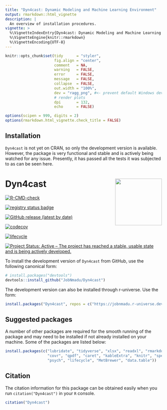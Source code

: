 ```yaml
---
title: "Dyn4cast: Dynamic Modeling and Machine Learning Environment"
output: rmarkdown::html_vignette
description: |
  An overview of installation procedures.
vignette: >
  %\VignetteIndexEntry{Dyn4cast: Dynamic Modeling and Machine Learning Environment}
  %\VignetteEngine{knitr::rmarkdown}
  %\VignetteEncoding{UTF-8}
---
```


```r
knitr::opts_chunk$set(tidy      = "styler",
                      fig.align = "center",
                      comment   = NA,
                      warning   = FALSE,
                      error     = FALSE,
                      message   = FALSE,
                      collapse  = FALSE,
                      out.width = "100%",
                      dev = "ragg_png", #<- prevent default Windows device to
                      # render plots
                      dpi       = 132,
                      echo      = FALSE)

options(scipen = 999, digits = 2)
options(rmarkdown.html_vignette.check_title = FALSE)
```

## Installation

`Dyn4cast` is not yet on CRAN, so only the development version is available. However, the package is very functional and stable and is actively being watched for any issue. Presently, it has passed all the tests it was subjected to as can be seen here.

# Dyn4cast  <img src="man/figures/logo.png" align="right" alt="" width="150" height="150" />  

<!-- badges: start -->

[![R-CMD-check](https://github.com/JobNmadu/Dyn4cast/actions/workflows/R-CMD-check.yaml/badge.svg)](https://github.com/JobNmadu/Dyn4cast/actions/workflows/R-CMD-check.yaml)

[![registry status badge](https://jobnmadu.r-universe.dev/badges/:registry)](https://jobnmadu.r-universe.dev/)

[![GitHub release (latest by date)](https://img.shields.io/github/v/release/JobNmadu/Dyn4cast?color=green)](https://github.com/JobNmadu/Dyn4cast/releases)

[![codecov](https://codecov.io/gh/JobNmadu/Dyn4cast/graph/badge.svg?token=RYV9KWHBN5)](https://codecov.io/gh/JobNmadu/Dyn4cast)  

[![lifecycle](https://img.shields.io/badge/lifecycle-stable-brightgreen.svg)](https://www.tidyverse.org/lifecycle/#stable)

[![Project Status: Active – The project has reached a stable, usable state and is being actively developed.](https://www.repostatus.org/badges/latest/active.svg)](https://www.repostatus.org/#active)

<!-- badges: end -->


To install the development version of `Dyn4cast` from GitHub, use the following canonical form:
 
```r

# install.packages("devtools")
devtools::install_github("JobNmadu/Dyn4cast")
```

The development version can also be installed through r-universe. Use the form:

```r

install.packages("Dyn4cast", repos = c("https://jobnmadu.r-universe.dev", "https://cloud.r-project.org"))
```

## Suggested packages

A number of other packages are required for the smooth running of the package and may need to be installed if not already installed on your machine. Some of the packages are listed below:

```r
install.packages(c("lubridate", "tidyverse", "xlsx", "readxl", "rmarkdown",
                   "covr", "qpdf", "caret", "kableExtra", "knitr", "spelling",
                   "psych", "lifecycle", "MetBrewer", "data.table"))
```

## Citation

The citation information for this package can be obtained easily when you run `citation("Dyn4cast")` in your `R` console.

```r

citation("Dyn4cast")

```

